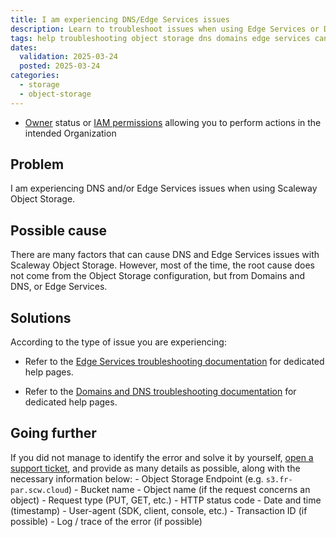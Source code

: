 ```yaml
---
title: I am experiencing DNS/Edge Services issues
description: Learn to troubleshoot issues when using Edge Services or DNS with Scaleway Object Storage.
tags: help troubleshooting object storage dns domains edge services cannot does not work
dates:
  validation: 2025-03-24
  posted: 2025-03-24
categories:
  - storage
  - object-storage
---
```



<Requirements />

- [Owner](/iam/concepts/#owner) status or [IAM permissions](/iam/concepts/#permission) allowing you to perform actions in the intended Organization

## Problem

I am experiencing DNS and/or Edge Services issues when using Scaleway Object Storage.

## Possible cause

There are many factors that can cause DNS and Edge Services issues with Scaleway Object Storage. However, most of the time, the root cause does not come from the Object Storage configuration, but from Domains and DNS, or Edge Services.

## Solutions

According to the type of issue you are experiencing: 

- Refer to the [Edge Services troubleshooting documentation](/edge-services/troubleshooting/) for dedicated help pages.

- Refer to the [Domains and DNS troubleshooting documentation](/domains-and-dns/troubleshooting/) for dedicated help pages.

## Going further

If you did not manage to identify the error and solve it by yourself, [open a support ticket](/account/how-to/open-a-support-ticket/), and provide as many details as possible, along with the necessary information below:
    - Object Storage Endpoint (e.g. `s3.fr-par.scw.cloud`)
    - Bucket name
    - Object name (if the request concerns an object)
    - Request type (PUT, GET, etc.)
    - HTTP status code
    - Date and time (timestamp)
    - User-agent (SDK, client, console, etc.)
    - Transaction ID (if possible)
    - Log / trace of the error (if possible)